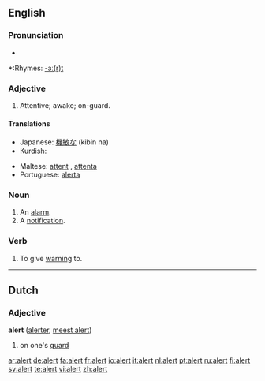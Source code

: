 ==English==

===Pronunciation===
*{{audio|en-us-alert.ogg|Audio (US)}}

*:Rhymes: [[Rhymes:English:-ɜː(r)t|-ɜː(r)t]]

===Adjective===
{{en-adj}}

# Attentive; awake; on-guard.

====Translations====
{{trans-top|attentive}}
*Japanese: [[機敏な]] (kibin na)
*Kurdish: {{KUchar|[[وریا]]}}
{{trans-mid}}
*Maltese: [[attent]] {{m}}, [[attenta]] {{f}}
*Portuguese: [[alerta]]
{{trans-bottom}}

===Noun===
{{en-noun}}
# An [[alarm]].
# A [[notification]].

===Verb===
{{en-verb}}
# To give [[warning]] to.

----

==Dutch==
===Adjective===
'''alert''' ([[alerter]], [[meest alert]])

#on one's [[guard]]

[[ar:alert]]
[[de:alert]]
[[fa:alert]]
[[fr:alert]]
[[io:alert]]
[[it:alert]]
[[nl:alert]]
[[pt:alert]]
[[ru:alert]]
[[fi:alert]]
[[sv:alert]]
[[te:alert]]
[[vi:alert]]
[[zh:alert]]